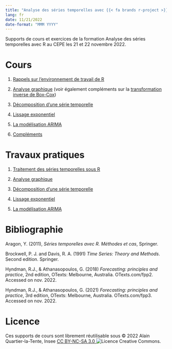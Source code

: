 ```yaml
---
title: "Analyse des séries temporelles avec {{< fa brands r-project >}}"
lang: fr
date: 11/21/2022
date-format: "MMM YYYY"
---
```


Supports de cours et exercices de la formation Analyse des séries temporelles avec R au CEPE les 21 et 22 novembre 2022.

# Cours

1. [Rappels sur l’environnement de travail de R](Cours/1_Rappels_R.pdf)

2. [Analyse graphique](Cours/2_Analyse_Graphique.pdf) (voir également compléments sur la [transformation inverse de Box-Cox](backcasttransform.qmd))

3. [Décomposition d'une série temporelle](Cours/3_Decomposition.pdf)

4. [Lissage exponentiel](Cours/4_Lissage_Exponentiel.pdf)

5. [La modélisation ARIMA](Cours/5_ARIMA.pdf)

6. [Compléments](Cours/6_Complements.pdf)


# Travaux pratiques

1. [Traitement des séries temporelles sous R](TP/1_Manipulation_series_temporelles.html)

2. [Analyse graphique](TP/2_Graphiques.html)

3. [Décomposition d'une série temporelle](TP/3_Decomposition.html)

4. [Lissage exponentiel](TP/4_Lissage_Exponentiel.html)

5. [La modélisation ARIMA](TP/5_ARIMA.html)



# Bibliographie 

Aragon, Y. (2011), *Séries temporelles avec R. Méthodes et cas*, Springer.

Brockwell, P. J. and Davis, R. A. (1991) *Time Series: Theory and Methods*. Second edition. Springer.

Hyndman, R.J., & Athanasopoulos, G. (2018) *Forecasting: principles and practice*, 2nd edition, OTexts: Melbourne, Australia. OTexts.com/fpp2. Accessed on nov. 2022.

Hyndman, R.J., & Athanasopoulos, G. (2021) *Forecasting: principles and practice*, 3rd edition, OTexts: Melbourne, Australia. OTexts.com/fpp3. Accessed on nov. 2022.


# Licence

Ces supports de cours sont librement réutilisable sous © 2022 Alain Quartier-la-Tente, Insee [CC BY-NC-SA 3.0 <img alt="Licence Creative Commons" style="display: inline-block; margin: 0" src="https://i.creativecommons.org/l/by-nc-sa/4.0/88x31.png"/>](http://creativecommons.org/licenses/by-nc-sa/4.0/).

